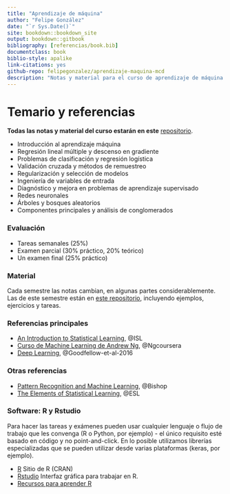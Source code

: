 ```yaml
--- 
title: "Aprendizaje de máquina"
author: "Felipe González"
date: "`r Sys.Date()`"
site: bookdown::bookdown_site
output: bookdown::gitbook
bibliography: [referencias/book.bib]
documentclass: book
biblio-style: apalike
link-citations: yes
github-repo: felipegonzalez/aprendizaje-maquina-mcd
description: "Notas y material para el curso de aprendizaje de máquina (ITAM, 2019)"
---
```



# Temario y referencias {-}

**Todas las notas y material del curso estarán en este** [repositorio](https://github.com/felipegonzalez/aprendizaje-maquina-mcd-2019).

- Introducción al aprendizaje máquina
- Regresión lineal múltiple y descenso en gradiente
- Problemas de clasificación y regresión logística
- Validación cruzada y métodos de remuestreo
- Regularización y selección de modelos
- Ingeniería de variables de entrada
- Diagnóstico y mejora en problemas de aprendizaje supervisado
- Redes neuronales
- Árboles y bosques aleatorios
- Componentes principales y análisis de conglomerados

### Evaluación {-}

- Tareas semanales (25%)
- Examen parcial (30% práctico, 20% teórico)
- Un examen final (25% práctico)

### Material {-}

Cada semestre las notas cambian, en algunas partes considerablemente. Las
de este semestre están en [este repositorio](https://github.com/felipegonzalez/aprendizaje-maquina-mcd-2019),
incluyendo ejemplos, ejercicios y tareas.

### Referencias principales {-}

- [An Introduction to Statistical Learning](http://www-bcf.usc.edu/~gareth/ISL/), @ISL 
- [Curso de Machine Learning de Andrew Ng](https://www.coursera.org/learn/machine-learning), @Ngcoursera
- [Deep Learning](https://www.deeplearningbook.org/), @Goodfellow-et-al-2016

### Otras referencias {-}

- [Pattern Recognition and Machine Learning](http://www.springer.com/us/book/9780387310732), @Bishop
- [The Elements of Statistical Learning](https://web.stanford.edu/~hastie/ElemStatLearn/), @ESL

### Software: R y Rstudio {-}

Para hacer las tareas y exámenes pueden usar cualquier lenguaje o flujo de trabajo
que les convenga (R o Python, por ejemplo) - el único requisito esté basado en código y no
point-and-click. En lo posible utilizamos librerías especializadas
que se pueden utilizar desde varias plataformas (keras, por ejemplo).

- [R](https://cran.r-project.org) Sitio de R (CRAN)
- [Rstudio](https://www.rstudio.com/products/RStudio/) Interfaz gráfica para trabajar en R.
- [Recursos para aprender R](https://www.rstudio.com/online-learning/#R)

